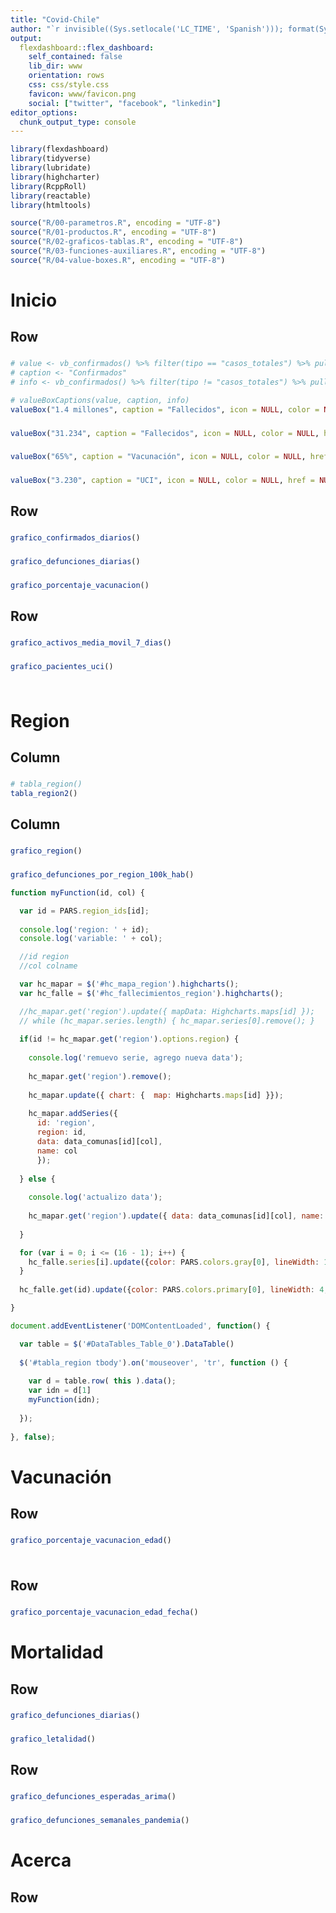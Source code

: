 ```yaml
---
title: "Covid-Chile"
author: "`r invisible((Sys.setlocale('LC_TIME', 'Spanish'))); format(Sys.Date(), '%d %B %Y')`"
output: 
  flexdashboard::flex_dashboard:
    self_contained: false
    lib_dir: www
    orientation: rows
    css: css/style.css
    favicon: www/favicon.png    
    social: ["twitter", "facebook", "linkedin"]
editor_options: 
  chunk_output_type: console
---
```


```r
library(flexdashboard)
library(tidyverse)
library(lubridate)
library(highcharter)
library(RcppRoll)
library(reactable)
library(htmltools)

source("R/00-parametros.R", encoding = "UTF-8")
source("R/01-productos.R", encoding = "UTF-8")
source("R/02-graficos-tablas.R", encoding = "UTF-8")
source("R/03-funciones-auxiliares.R", encoding = "UTF-8")
source("R/04-value-boxes.R", encoding = "UTF-8")
```

Inicio {data-icon="fa-tachometer-alt"}
=====================================  

Row {data-height=230}
-----------------------------------------------------------------------

### 

```r
# value <- vb_confirmados() %>% filter(tipo == "casos_totales") %>% pull(descripcion)
# caption <- "Confirmados"
# info <- vb_confirmados() %>% filter(tipo != "casos_totales") %>% pull(descripcion)

# valueBoxCaptions(value, caption, info)
valueBox("1.4 millones", caption = "Fallecidos", icon = NULL, color = NULL, href = NULL)

```

### 

```r
valueBox("31.234", caption = "Fallecidos", icon = NULL, color = NULL, href = NULL)
```

### 

```r
valueBox("65%", caption = "Vacunación", icon = NULL, color = NULL, href = NULL)
```

### 

```r
valueBox("3.230", caption = "UCI", icon = NULL, color = NULL, href = NULL)
```


Row 
-----------------------------------------------------------------------

###

```r
grafico_confirmados_diarios()
```

###

```r
grafico_defunciones_diarias()
```

###

```r
grafico_porcentaje_vacunacion()
```

Row 
----------------------------------------------------------------------- 

### 

```r
grafico_activos_media_movil_7_dias()
```

### 

```r
grafico_pacientes_uci()
```

###

```r
```

Region {data-icon="fa-map-marked-alt" data-orientation=columns}
=====================================  

Column {data-width=900}
-----------------------------------------------------------------------

### 

<script src="geojson/regiones_geojson.js"></script>
<script src="data/data_comunas.js"></script>

```r
# tabla_region()
tabla_region2()
```

Column
-----------------------------------------------------------------------

### 

```r
grafico_region()
```
 
### 

```r
grafico_defunciones_por_region_100k_hab()
```

<script>
PARS = `r jsonlite::toJSON(PARS)`
</script>

```js
function myFunction(id, col) {

  var id = PARS.region_ids[id];
  
  console.log('region: ' + id);
  console.log('variable: ' + col);

  //id region
  //col colname

  var hc_mapar = $('#hc_mapa_region').highcharts();
  var hc_falle = $('#hc_fallecimientos_region').highcharts();

  //hc_mapar.get('region').update({ mapData: Highcharts.maps[id] });
  // while (hc_mapar.series.length) { hc_mapar.series[0].remove(); }
  
  if(id != hc_mapar.get('region').options.region) {
  
    console.log('remuevo serie, agrego nueva data');
    
    hc_mapar.get('region').remove();
    
    hc_mapar.update({ chart: {  map: Highcharts.maps[id] }});
    
    hc_mapar.addSeries({
      id: 'region',
      region: id,
      data: data_comunas[id][col],
      name: col
      });
      
  } else {
  
    console.log('actualizo data');
  
    hc_mapar.get('region').update({ data: data_comunas[id][col], name: col});
  
  }

  for (var i = 0; i <= (16 - 1); i++) {
    hc_falle.series[i].update({color: PARS.colors.gray[0], lineWidth: 1, zIndex: 0});
  }
  
  hc_falle.get(id).update({color: PARS.colors.primary[0], lineWidth: 4, zIndex: 1});

}
```

```js
document.addEventListener('DOMContentLoaded', function() {

  var table = $('#DataTables_Table_0').DataTable()
  
  $('#tabla_region tbody').on('mouseover', 'tr', function () {
  
    var d = table.row( this ).data();
    var idn = d[1]
    myFunction(idn);
    
  });
    
}, false);
```

Vacunación {data-icon="fa-syringe"}
=====================================  

Row 
-----------------------------------------------------------------------

### 

```r
grafico_porcentaje_vacunacion_edad()
```

### 

```r
```

Row 
-----------------------------------------------------------------------

### 

```r
grafico_porcentaje_vacunacion_edad_fecha()
```

Mortalidad {data-icon="fa-ribbon"}
=====================================  

Row 
-----------------------------------------------------------------------

### 

```r
grafico_defunciones_diarias()
```

### 

```r
grafico_letalidad()
```

Row 
-----------------------------------------------------------------------

### 

```r
grafico_defunciones_esperadas_arima()
```

### 

```r
grafico_defunciones_semanales_pandemia()
```

Acerca {data-icon="fa-question-circle"}
=====================================  

Row {data-height=500}
-----------------------------------------------------------------------

### 

```r
```